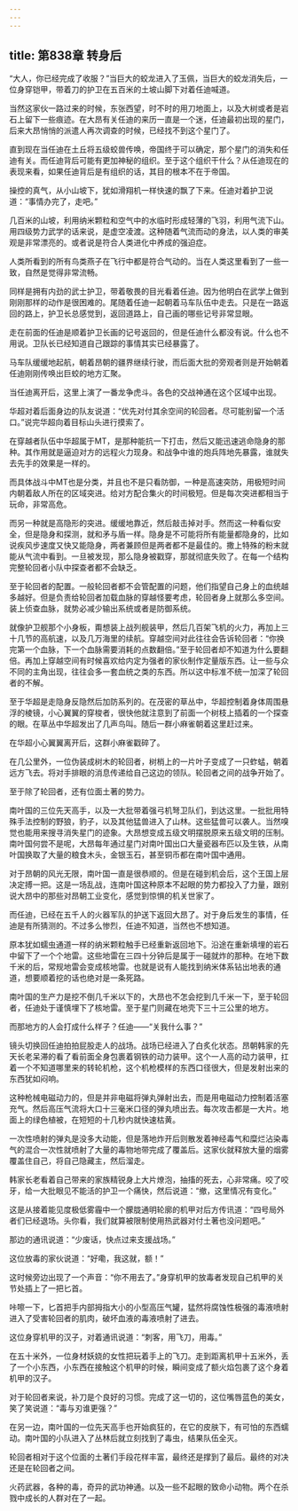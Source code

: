 ```yaml
---
---
---
```

title: 第838章 转身后
---



“大人，你已经完成了收服？”当巨大的蛟龙进入了玉佩，当巨大的蛟龙消失后，一位身穿铠甲，带着刀的护卫在五百米的土坡山脚下对着任迪喊道。

当然这家伙一路过来的时候，东张西望，时不时的用刀地面上，以及大树或者是岩石上留下一些痕迹。在大昂有关任迪的来历一直是一个迷，任迪最初出现的星门，后来大昂悄悄的派遣人再次调查的时候，已经找不到这个星门了。

直到现在当任迪在土丘将五级蛟兽传唤，帝国终于可以确定，那个星门的消失和任迪有关。而任迪背后可能有更加神秘的组织。至于这个组织干什么？从任迪现在的表现来看，如果任迪背后是有组织的话，其目的根本不在于帝国。

操控的真气，从小山坡下，犹如滑翔机一样快速的飘了下来。任迪对着护卫说道：“事情办完了，走吧。”

几百米的山坡，利用纳米颗粒和空气中的水临时形成轻薄的飞羽，利用气流下山。用四级势力武学的话来说，是虚空凌渡。这种随着气流而动的身法，以人类的审美观是非常漂亮的。或者说是符合人类进化中养成的强迫症。

人类所看到的所有鸟类燕子在飞行中都是符合气动的。当在人类这里看到了一些一致，自然是觉得非常流畅。

同样是拥有内劲的武士护卫，带着敬畏的目光看着任迪。因为他明白在武学上做到刚刚那样的动作是很困难的。尾随着任迪一起朝着马车队伍中走去。只是在一路返回的路上，护卫长总感觉到，返回道路上，自己画的哪些记号非常显眼。

走在前面的任迪是顺着护卫长画的记号返回的，但是任迪什么都没有说。什么也不用说。卫队长已经知道自己跟踪的事情其实已经暴露了。

马车队缓缓地起航，朝着昂朝的疆界继续行驶，而后面大批的旁观者则是开始朝着任迪刚刚传唤出巨蛟的地方汇聚。

当任迪离开后，这里上演了一番龙争虎斗。各色的交战神通在这个区域中出现。

华超对着后面身边的队友说道：“优先对付其余空间的轮回者。尽可能别留一个活口。”说完华超向着目标山头进行摸索了。

在穿越者队伍中华超属于MT，是那种能抗一下打击，然后又能迅速逃命隐身的那种。其作用就是逼迫对方的远程火力现身。和战争中谁的炮兵阵地先暴露，谁就失去先手的效果是一样的。

而具体战斗中MT也是分类，并且也不是只看防御，一种是高速突防，用极短时间内朝着敌人所在的区域突进。给对方配合集火的时间极短。但是每次突进都相当于玩命，非常高危。

而另一种就是高隐形的突进。缓缓地靠近，然后敲击掉对手。然而这一种看似安全，但是隐身和探测，就和矛与盾一样。隐身是不可能将所有能量都隐身的，比如说疾风步速度又快又能隐身，两者兼顾但是两者都不是最佳的。撒上特殊的粉末就能从气流中看到。一旦被发现，那么隐身被戳穿，那就彻底失败了。在每一个结构完整轮回者小队中探查者都不会缺乏。

至于轮回者的配置。一般轮回者都不会管配置的问题，他们指望自己身上的血统越多越好。但是负责给轮回者加载血脉的穿越怪要考虑，轮回者身上就那么多空间。装上侦查血脉，就势必减少输出系统或者是防御系统。

就像护卫舰那个小身板，甭想装上战列舰装甲，然后几百架飞机的火力，再加上三十几节的高航速，以及几万海里的续航。穿越空间对此往往会告诉轮回者：“你换完第一个血脉，下一个血脉需要消耗的点数翻倍。”至于轮回者却不知道为什么要翻倍。再加上穿越空间有时候喜欢给内定为强者的家伙制作定量版东西。让一些与众不同的主角出现，往往会多一套血统之类的东西。所以这中标准不统一加深了轮回者的不解。

至于华超是走隐身反隐然后加防系列的。在茂密的草丛中，华超控制着身体周围悬浮的棱镜，小心翼翼的穿梭者，很快他就注意到了前面一个树枝上插着的一个探查的眼。在草丛中华超发出了几声鸟叫。随后一群小麻雀朝着这里赶过来。

在华超小心翼翼离开后，这群小麻雀戳碎了。

在几公里外，一位伪装成树木的轮回者，树梢上的一片叶子变成了一只蚱蜢，朝着远方飞去。将对手排眼的消息传递给自己这边的领队。轮回者之间的战争开始了。

至于除了轮回者，还有位面土著的势力。

南叶国的三位先天高手，以及一大批带着强弓机弩卫队们，到达这里。一批批用特殊手法控制的野狼，豹子，以及其他猛兽进入了山林。这些猛兽可以袭人。当然嗅觉也能用来搜寻消失星门的迹象。大昂想变成五级文明摆脱原来五级文明的压制。南叶国何尝不是呢，大昂每年通过星门对南叶国出口大量瓷器布匹以及生铁，从南叶国换取了大量的粮食木头，金银玉石，甚至铜币都在南叶国中通用。

对于昂朝的风光无限，南叶国一直是很恭顺的。但是在碰到机会后，这个王国上层决定搏一把。这是一场乱战，连南叶国这种原本不起眼的势力都投入了力量，跟别说大昂中的那些对昂朝工业变化，感觉到惊惧的机关世家了。

而任迪，已经在五千人的火器军队的护送下返回大昂了。对于身后发生的事情，任迪是有所猜测的。不过多么惨烈，任迪不知道，当然也不想知道。

原本犹如蠕虫通道一样的纳米颗粒触手已经重新返回地下。沿途在重新填埋的岩石中留下了一个个地雷。这些地雷在三四十分钟后是属于一碰就炸的那种。在地下数千米的后，常规地雷会变成核地雷。也就是说有人能找到纳米体系钻出地表的通道，想要顺着挖的话也绝对是一条死路。

南叶国的生产力是挖不倒几千米以下的，大昂也不怎会挖到几千米一下，至于轮回者，任迪处于谨慎埋下了核地雷。至于星门则藏在地壳下三十三公里的地方。

而那地方的人会打成什么样子？任迪——“关我什么事？”

镜头切换回任迪拍拍屁股走人的战场。战场已经进入了白炙化状态。昂朝韩家的先天长老呆滞的看了看前面全身包裹着钢铁的动力装甲。这个一人高的动力装甲，扛着一个不知道哪里来的转轮机枪，这个机枪模样的东西口径很大，但是发射出来的东西犹如闷响。

这种枪械电磁动力的，但是并非电磁将弹丸弹射出去，而是用电磁动力控制着活塞充气。然后高压气流将大口十三毫米口径的弹丸喷出去。每次攻击都是一大片。地面上的绿色植被，在短短的十几秒内就快速枯黄。

一次性喷射的弹丸是没多大动能，但是落地炸开后则散发着神经毒气和糜烂沾染毒气的混合一次性就喷射了大量的毒物地带完成了覆盖后。这家伙就释放大量的烟雾覆盖住自己，将自己隐藏主，然后溜走。

韩家长老看着自己带来的家族精锐身上大片燎泡，抽搐的死去，心非常痛。咬了咬牙，给一大批眼见不能活的护卫一个痛快，然后说道：“撤，这里情况有变化。”

这是从接着能见度极低雾霾中一个朦胧通明轮廓的机甲对后方传讯道：“四号局外者们已经退场。头你看，我们就算被限制使用热武器对付土著也没问题吧。”

那边的通讯说道：“少废话，快点过来支援战场。”

这位放毒的家伙说道：“好嘞，我这就，额！”

这时候旁边出现了一个声音：“你不用去了。”身穿机甲的放毒者发现自己机甲的关节处插上了一把匕首。

咔嚓一下，匕首把手内部拇指大小的小型高压气罐，猛然将腐蚀性极强的毒液喷射进入了受害轮回者的肌肉，破坏血液的毒液喷射了进去。

这位身穿机甲的汉子，对着通讯说道：“刺客，用飞刀，用毒。”

在五十米外，一位身材妖娆的女性把玩着手上的飞刀。走到距离机甲十五米外，丢了一个小东西，小东西在接触这个机甲的时候，瞬间变成了额火焰包裹了这个身着机甲的汉子。

对于轮回者来说，补刀是个良好的习惯。完成了这一切的，这位嘴唇蓝色的美女，笑了笑说道：“毒与刃谁更强？”

在另一边，南叶国的一位先天高手也开始疯狂的，在它的皮肤下，有可怕的东西蠕动。南叶国的小队进入了丛林后就立刻找到了毒虫，结果队伍全灭。

轮回者相对于这个位面的土著们手段花样丰富，最终还是撑到了最后。最终的对决还是在轮回者之间。

火药武器，各种的毒，奇异的武功神通。以及一些不起眼的致命小动物。两个在杀戮中成长的人群对在了一起。